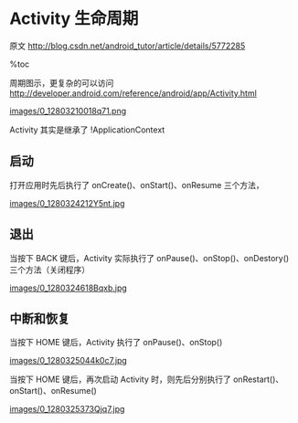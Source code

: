 = Activity 生命周期 =

原文 http://blog.csdn.net/android_tutor/article/details/5772285

%toc

周期图示，更复杂的可以访问 http://developer.android.com/reference/android/app/Activity.html

[[images/0_12803210018q71.png]]

Activity 其实是继承了 !ApplicationContext

== 启动 ==

打开应用时先后执行了 onCreate()、onStart()、onResume 三个方法，

[[images/0_1280324212Y5nt.jpg]]


== 退出 ==

当按下 BACK 键后，Activity 实际执行了 onPause()、onStop()、onDestory() 三个方法（关闭程序）

[[images/0_1280324618Bqxb.jpg]]

== 中断和恢复 ==

当按下 HOME 键后，Activity 执行了 onPause()、onStop()

[[images/0_1280325044k0c7.jpg]]

当按下 HOME 键后，再次启动 Activity 时，则先后分别执行了 onRestart()、onStart()、onResume()

[[images/0_1280325373Qjq7.jpg]]


